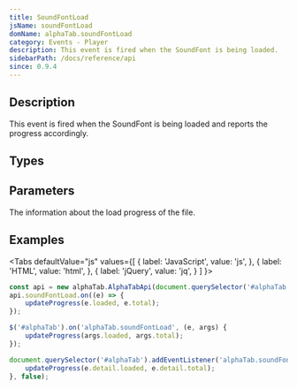 ```yaml
---
title: SoundFontLoad
jsName: soundFontLoad
domName: alphaTab.soundFontLoad
category: Events - Player
description: This event is fired when the SoundFont is being loaded.
sidebarPath: /docs/reference/api
since: 0.9.4
---
```



## Description
This event is fired when the SoundFont is being loaded and reports the progress accordingly.     

<EventDescription metadata={metadata} />

## Types

<TypeTable>
    <TypeRow type="js" name="function(e)" />    
</TypeTable>

## Parameters

<ParameterTable>
    <ParameterRow platform="all" name="args" type="AlphaTab.ProgressEventArgs">
        The information about the load progress of the file.  
    </ParameterRow>
</ParameterTable>

## Examples

<Tabs
  defaultValue="js"
  values={[
    { label: 'JavaScript', value: 'js', },
    { label: 'HTML', value: 'html', },
    { label: 'jQuery', value: 'jq', }
  ]
}>
<TabItem value="js">

```js
const api = new alphaTab.AlphaTabApi(document.querySelector('#alphaTab'));
api.soundFontLoad.on((e) => {
    updateProgress(e.loaded, e.total);
});
```

</TabItem>
<TabItem value="jq">

```js
$('#alphaTab').on('alphaTab.soundFontLoad', (e, args) {
    updateProgress(args.loaded, args.total);
});
```

</TabItem>
<TabItem value="html">

```js
document.querySelector('#alphaTab').addEventListener('alphaTab.soundFontLoad', () => {
    updateProgress(e.detail.loaded, e.detail.total);
}, false);
```

</TabItem>
</Tabs>